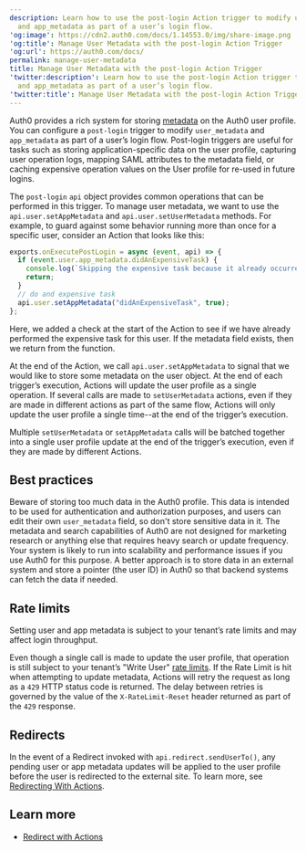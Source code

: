 ```yaml
---
description: Learn how to use the post-login Action trigger to modify user_metadata
  and app_metadata as part of a user’s login flow.
'og:image': https://cdn2.auth0.com/docs/1.14553.0/img/share-image.png
'og:title': Manage User Metadata with the post-login Action Trigger
'og:url': https://auth0.com/docs/
permalink: manage-user-metadata
title: Manage User Metadata with the post-login Action Trigger
'twitter:description': Learn how to use the post-login Action trigger to modify user_metadata
  and app_metadata as part of a user’s login flow.
'twitter:title': Manage User Metadata with the post-login Action Trigger
---
```

Auth0 provides a rich system for storing [metadata](/manage-users/user-accounts/metadata) on the Auth0 user profile. You can configure a `post-login` trigger to modify `user_metadata` and `app_metadata` as part of a user’s login flow. Post-login triggers are useful for tasks such as storing application-specific data on the user profile, capturing user operation logs, mapping <Tooltip tip="Security Assertion Markup Language (SAML): Standardized protocol allowing two parties to exchange authentication information without a password." cta="View Glossary" href="/glossary?term=SAML">SAML</Tooltip> attributes to the metadata field, or caching expensive operation values on the User profile for re-used in future logins.

The `post-login` `api` object provides common operations that can be performed in this trigger. To manage user metadata, we want to use the `api.user.setAppMetadata` and `api.user.setUserMetadata` methods. For example, to guard against some behavior running more than once for a specific user, consider an Action that looks like this:

```js lines
exports.onExecutePostLogin = async (event, api) => {
  if (event.user.app_metadata.didAnExpensiveTask) {
    console.log(`Skipping the expensive task because it already occurred for ${event.user.email}.`);
    return;
  }
  // do and expensive task
  api.user.setAppMetadata("didAnExpensiveTask", true);
};
```






Here, we added a check at the start of the Action to see if we have already performed the expensive task for this user. If the metadata field exists, then we return from the function.

At the end of the Action, we call `api.user.setAppMetadata` to signal that we would like to store some metadata on the user object. At the end of each trigger’s execution, Actions will update the user profile as a single operation. If several calls are made to `setUserMetadata` actions, even if they are made in different actions as part of the same flow, Actions will only update the user profile a single time--at the end of the trigger’s execution.

<Callout icon="file-lines" color="#0EA5E9" iconType="regular">

Multiple `setUserMetadata` or `setAppMetadata` calls will be batched together into a single user profile update at the end of the trigger’s execution, even if they are made by different Actions.

</Callout>

## Best practices

Beware of storing too much data in the Auth0 profile. This data is intended to be used for authentication and authorization purposes, and users can edit their own `user_metadata` field, so don't store sensitive data in it. The metadata and search capabilities of Auth0 are not designed for marketing research or anything else that requires heavy search or update frequency. Your system is likely to run into scalability and performance issues if you use Auth0 for this purpose. A better approach is to store data in an external system and store a pointer (the user ID) in Auth0 so that backend systems can fetch the data if needed.

## Rate limits

<Warning>

Setting user and app metadata is subject to your tenant’s rate limits and may affect login throughput.

</Warning>

Even though a single call is made to update the user profile, that operation is still subject to your tenant’s "Write User" [rate limits](/troubleshoot/customer-support/operational-policies/rate-limit-policy/management-api-endpoint-rate-limits). If the Rate Limit is hit when attempting to update metadata, Actions will retry the request as long as a `429` HTTP status code is returned. The delay between retries is governed by the value of the `X-RateLimit-Reset` header returned as part of the `429` response.

## Redirects

In the event of a Redirect invoked with `api.redirect.sendUserTo()`, any pending user or app metadata updates will be applied to the user profile before the user is redirected to the external site. To learn more, see [Redirecting With Actions](/customize/actions/explore-triggers/signup-and-login-triggers/login-trigger/redirect-with-actions).

## Learn more

* [Redirect with Actions](/customize/actions/explore-triggers/signup-and-login-triggers/login-trigger/redirect-with-actions)